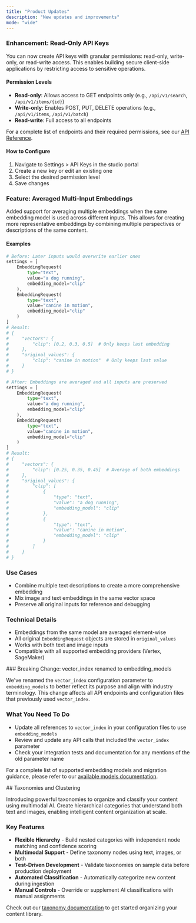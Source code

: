 ```yaml
---
title: "Product Updates"
description: "New updates and improvements"
mode: "wide"
---
```


<Update label="1-1-2025">

### Enhancement: Read-Only API Keys

You can now create API keys with granular permissions: read-only, write-only, or read-write access. This enables building secure client-side applications by restricting access to sensitive operations.

#### Permission Levels
- **Read-only**: Allows access to GET endpoints only (e.g., `/api/v1/search`, `/api/v1/items/{id}`)
- **Write-only**: Enables POST, PUT, DELETE operations (e.g., `/api/v1/items`, `/api/v1/batch`)
- **Read-write**: Full access to all endpoints

For a complete list of endpoints and their required permissions, see our [API Reference](/api-reference).

#### How to Configure
1. Navigate to Settings > API Keys in the studio portal
2. Create a new key or edit an existing one
3. Select the desired permission level
4. Save changes

### Feature: Averaged Multi-Input Embeddings

Added support for averaging multiple embeddings when the same embedding model is used across different inputs. This allows for creating more representative embeddings by combining multiple perspectives or descriptions of the same content.

#### Examples

```python
# Before: Later inputs would overwrite earlier ones
settings = [
    EmbeddingRequest(
        type="text",
        value="a dog running",
        embedding_model="clip"
    ),
    EmbeddingRequest(
        type="text",
        value="canine in motion",
        embedding_model="clip"
    )
]
# Result:
# {
#     "vectors": {
#         "clip": [0.2, 0.3, 0.5]  # Only keeps last embedding
#     },
#     "original_values": {
#         "clip": "canine in motion"  # Only keeps last value
#     }
# }

# After: Embeddings are averaged and all inputs are preserved
settings = [
    EmbeddingRequest(
        type="text",
        value="a dog running",
        embedding_model="clip"
    ),
    EmbeddingRequest(
        type="text",
        value="canine in motion",
        embedding_model="clip"
    )
]
# Result:
# {
#     "vectors": {
#         "clip": [0.25, 0.35, 0.45]  # Average of both embeddings
#     },
#     "original_values": {
#         "clip": [
#             {
#                 "type": "text",
#                 "value": "a dog running",
#                 "embedding_model": "clip"
#             },
#             {
#                 "type": "text",
#                 "value": "canine in motion",
#                 "embedding_model": "clip"
#             }
#         ]
#     }
# }
```

### Use Cases
- Combine multiple text descriptions to create a more comprehensive embedding
- Mix image and text embeddings in the same vector space
- Preserve all original inputs for reference and debugging

### Technical Details
- Embeddings from the same model are averaged element-wise
- All original `EmbeddingRequest` objects are stored in `original_values`
- Works with both text and image inputs
- Compatible with all supported embedding providers (Vertex, SageMaker)

</Update>


<Update label="12-28-2024" description="0.15.2">
  ### Breaking Change: vector_index renamed to embedding_models

  We've renamed the `vector_index` configuration parameter to `embedding_models` to better reflect its purpose and align with industry terminology. This change affects all API endpoints and configuration files that previously used `vector_index`.

  ### What You Need To Do
  * Update all references to `vector_index` in your configuration files to use `embedding_models`
  * Review and update any API calls that included the `vector_index` parameter
  * Check your integration tests and documentation for any mentions of the old parameter name

  For a complete list of supported embedding models and migration guidance, please refer to our [available models documentation](/overview/models/available-models).
</Update>

<Update label="12-12-2024" description="0.15.0">
  ## Taxonomies and Clustering

  Introducing powerful taxonomies to organize and classify your content using multimodal AI. Create hierarchical categories that understand both text and images, enabling intelligent content organization at scale.

  ### Key Features
  * **Flexible Hierarchy** - Build nested categories with independent node matching and confidence scoring
  * **Multimodal Support** - Define taxonomy nodes using text, images, or both
  * **Test-Driven Development** - Validate taxonomies on sample data before production deployment
  * **Automated Classification** - Automatically categorize new content during ingestion
  * **Manual Controls** - Override or supplement AI classifications with manual assignments

  Check out our [taxonomy documentation](/ingestion/entities/taxonomies) to get started organizing your content library.
</Update>